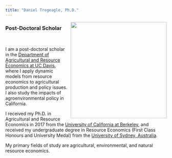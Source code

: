 ```yaml
---
title: "Daniel Tregeagle, Ph.D."
---
```


<img align="right" src="./photos/danielTregeaglePicture1.jpg" width = "300">

### Post-Doctoral Scholar

<br>

<!-- UNDER CONSTRUCTION -->

<!-- <div style="text-align: justify"> -->

I am a post-doctoral scholar in the [Department of Agricultural and Resource Economics at UC Davis](https://are.ucdavis.edu), where I apply dynamic models from resource economics to agricultural production and policy issues. I also study the impacts of agroenvironmental policy in California. 

I received my Ph.D. in Agricultural and Resource Economics in 2017 from the [University of California at Berkeley](https://are.berkeley.edu), and received my undergraduate degree in Resource Economics (First Class Honours and University Medal) from the [University of Sydney, Australia](http://sydney.edu.au).

My primary fields of study are agricultural, environmental, and natural resource economics. 

</div>  
